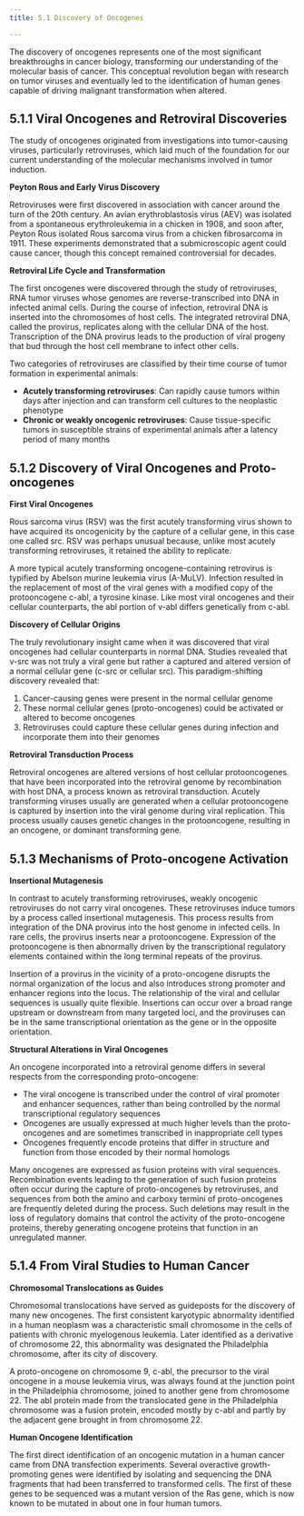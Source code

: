 ```yaml
---
title: 5.1 Discovery of Oncogenes

---
```



The discovery of oncogenes represents one of the most significant breakthroughs in cancer biology, transforming our understanding of the molecular basis of cancer. This conceptual revolution began with research on tumor viruses and eventually led to the identification of human genes capable of driving malignant transformation when altered.

## 5.1.1 Viral Oncogenes and Retroviral Discoveries

The study of oncogenes originated from investigations into tumor-causing viruses, particularly retroviruses, which laid much of the foundation for our current understanding of the molecular mechanisms involved in tumor induction.

**Peyton Rous and Early Virus Discovery**

Retroviruses were first discovered in association with cancer around the turn of the 20th century. An avian erythroblastosis virus (AEV) was isolated from a spontaneous erythroleukemia in a chicken in 1908, and soon after, Peyton Rous isolated Rous sarcoma virus from a chicken fibrosarcoma in 1911. These experiments demonstrated that a submicroscopic agent could cause cancer, though this concept remained controversial for decades.

**Retroviral Life Cycle and Transformation**

The first oncogenes were discovered through the study of retroviruses, RNA tumor viruses whose genomes are reverse-transcribed into DNA in infected animal cells. During the course of infection, retroviral DNA is inserted into the chromosomes of host cells. The integrated retroviral DNA, called the provirus, replicates along with the cellular DNA of the host. Transcription of the DNA provirus leads to the production of viral progeny that bud through the host cell membrane to infect other cells.

Two categories of retroviruses are classified by their time course of tumor formation in experimental animals:

- **Acutely transforming retroviruses**: Can rapidly cause tumors within days after injection and can transform cell cultures to the neoplastic phenotype
- **Chronic or weakly oncogenic retroviruses**: Cause tissue-specific tumors in susceptible strains of experimental animals after a latency period of many months

## 5.1.2 Discovery of Viral Oncogenes and Proto-oncogenes

**First Viral Oncogenes**

Rous sarcoma virus (RSV) was the first acutely transforming virus shown to have acquired its oncogenicity by the capture of a cellular gene, in this case one called src. RSV was perhaps unusual because, unlike most acutely transforming retroviruses, it retained the ability to replicate.

A more typical acutely transforming oncogene-containing retrovirus is typified by Abelson murine leukemia virus (A-MuLV). Infection resulted in the replacement of most of the viral genes with a modified copy of the protooncogene c-abl, a tyrosine kinase. Like most viral oncogenes and their cellular counterparts, the abl portion of v-abl differs genetically from c-abl.

**Discovery of Cellular Origins**

The truly revolutionary insight came when it was discovered that viral oncogenes had cellular counterparts in normal DNA. Studies revealed that v-src was not truly a viral gene but rather a captured and altered version of a normal cellular gene (c-src or cellular src). This paradigm-shifting discovery revealed that:

1. Cancer-causing genes were present in the normal cellular genome
2. These normal cellular genes (proto-oncogenes) could be activated or altered to become oncogenes
3. Retroviruses could capture these cellular genes during infection and incorporate them into their genomes

**Retroviral Transduction Process**

Retroviral oncogenes are altered versions of host cellular protooncogenes that have been incorporated into the retroviral genome by recombination with host DNA, a process known as retroviral transduction. Acutely transforming viruses usually are generated when a cellular protooncogene is captured by insertion into the viral genome during viral replication. This process usually causes genetic changes in the protooncogene, resulting in an oncogene, or dominant transforming gene.

## 5.1.3 Mechanisms of Proto-oncogene Activation

**Insertional Mutagenesis**

In contrast to acutely transforming retroviruses, weakly oncogenic retroviruses do not carry viral oncogenes. These retroviruses induce tumors by a process called insertional mutagenesis. This process results from integration of the DNA provirus into the host genome in infected cells. In rare cells, the provirus inserts near a protooncogene. Expression of the protooncogene is then abnormally driven by the transcriptional regulatory elements contained within the long terminal repeats of the provirus.

Insertion of a provirus in the vicinity of a proto-oncogene disrupts the normal organization of the locus and also introduces strong promoter and enhancer regions into the locus. The relationship of the viral and cellular sequences is usually quite flexible. Insertions can occur over a broad range upstream or downstream from many targeted loci, and the proviruses can be in the same transcriptional orientation as the gene or in the opposite orientation.

**Structural Alterations in Viral Oncogenes**

An oncogene incorporated into a retroviral genome differs in several respects from the corresponding proto-oncogene:

- The viral oncogene is transcribed under the control of viral promoter and enhancer sequences, rather than being controlled by the normal transcriptional regulatory sequences
- Oncogenes are usually expressed at much higher levels than the proto-oncogenes and are sometimes transcribed in inappropriate cell types
- Oncogenes frequently encode proteins that differ in structure and function from those encoded by their normal homologs

Many oncogenes are expressed as fusion proteins with viral sequences. Recombination events leading to the generation of such fusion proteins often occur during the capture of proto-oncogenes by retroviruses, and sequences from both the amino and carboxy termini of proto-oncogenes are frequently deleted during the process. Such deletions may result in the loss of regulatory domains that control the activity of the proto-oncogene proteins, thereby generating oncogene proteins that function in an unregulated manner.

## 5.1.4 From Viral Studies to Human Cancer

**Chromosomal Translocations as Guides**

Chromosomal translocations have served as guideposts for the discovery of many new oncogenes. The first consistent karyotypic abnormality identified in a human neoplasm was a characteristic small chromosome in the cells of patients with chronic myelogenous leukemia. Later identified as a derivative of chromosome 22, this abnormality was designated the Philadelphia chromosome, after its city of discovery.

A proto-oncogene on chromosome 9, c-abl, the precursor to the viral oncogene in a mouse leukemia virus, was always found at the junction point in the Philadelphia chromosome, joined to another gene from chromosome 22. The abl protein made from the translocated gene in the Philadelphia chromosome was a fusion protein, encoded mostly by c-abl and partly by the adjacent gene brought in from chromosome 22.

**Human Oncogene Identification**

The first direct identification of an oncogenic mutation in a human cancer came from DNA transfection experiments. Several overactive growth-promoting genes were identified by isolating and sequencing the DNA fragments that had been transferred to transformed cells. The first of these genes to be sequenced was a mutant version of the Ras gene, which is now known to be mutated in about one in four human tumors.
